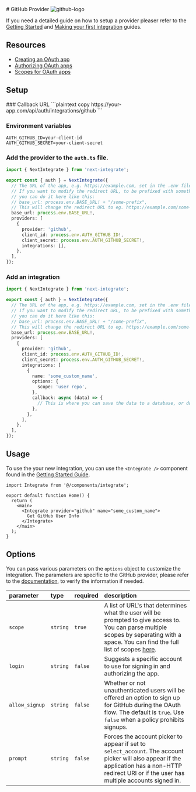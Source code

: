 
<div className="flex w-full items-center justify-between gap-4">
  # GitHub Provider
  <Image
    src="/icons/github.svg"
    alt="github-logo"
    className="dark:invert"
    width={48}
    height={48}
  />
</div>

If you need a detailed guide on how to setup a provider pleaser refer to the [Getting Started](/docs/getting-started) and [Making your first integration](/docs/making-your-first-integration) guides.

## Resources

- [Creating an OAuth app](https://docs.github.com/en/apps/oauth-apps/building-oauth-apps/creating-an-oauth-app)
- [Authorizing OAuth apps](https://docs.github.com/en/apps/oauth-apps/building-oauth-apps/authorizing-oauth-apps)
- [Scopes for OAuth apps](https://docs.github.com/en/apps/oauth-apps/building-oauth-apps/scopes-for-oauth-apps)

## Setup

<Steps>
### Callback URL
```plaintext copy
https://your-app.com/api/auth/integrations/github
```

### Environment variables

```.env filename=".env.local" copy
AUTH_GITHUB_ID=your-client-id
AUTH_GITHUB_SECRET=your-client-secret
```

### Add the provider to the `auth.ts` file.

```ts filename="auth.ts" copy {11-16}
import { NextIntegrate } from 'next-integrate';

export const { auth } = NextIntegrate({
  // The URL of the app, e.g. https://example.com, set in the .env file.
  // If you want to modify the redirect URL, to be prefixed with something else,
  // you can do it here like this:
  // base_url: process.env.BASE_URL! + "/some-prefix",
  // This will change the redirect URL to eg. https://example.com/some-prefix/api/auth/integrations/google
  base_url: process.env.BASE_URL!,
  providers: [
    {
      provider: 'github',
      client_id: process.env.AUTH_GITHUB_ID!,
      client_secret: process.env.AUTH_GITHUB_SECRET!,
      integrations: [],
    },
  ],
});
```

### Add an integration

```ts copy filename="auth.ts" {16-24}
import { NextIntegrate } from 'next-integrate';

export const { auth } = NextIntegrate({
  // The URL of the app, e.g. https://example.com, set in the .env file.
  // If you want to modify the redirect URL, to be prefixed with something else,
  // you can do it here like this:
  // base_url: process.env.BASE_URL! + "/some-prefix",
  // This will change the redirect URL to eg. https://example.com/some-prefix/api/auth/integrations/google
  base_url: process.env.BASE_URL!,
  providers: [
    {
      provider: 'github',
      client_id: process.env.AUTH_GITHUB_ID!,
      client_secret: process.env.AUTH_GITHUB_SECRET!,
      integrations: [
        {
          name: 'some_custom_name',
          options: {
            scope: 'user repo',
          },
          callback: async (data) => {
            // This is where you can save the data to a database, or do something else with it.
          },
        },
      ],
    },
  ],
});
```

</Steps>

## Usage

To use the your new integration, you can use the `<Integrate />` component found in the [Getting Started Guide]("docs/getting-started#create-an-integrate-components").

```tsx copy {1, 6-8}
import Integrate from '@/components/integrate';

export default function Home() {
  return (
    <main>
      <Integrate provider="github" name="some_custom_name">
        Get GitHub User Info
      </Integrate>
    </main>
  );
}
```

## Options

You can pass various parameters on the `options` object to customize the integration. The parameters are specific to the GitHub provider, please refer to the [documentation](https://docs.github.com/en/apps/oauth-apps/building-oauth-apps/authorizing-oauth-apps), to verify the information if needed.

| parameter      | type     | required | description                                                                                                                                                                                                                                                                    |
| :------------- | :------- | :------- | :----------------------------------------------------------------------------------------------------------------------------------------------------------------------------------------------------------------------------------------------------------------------------- |
| `scope`        | `string` | `true`   | A list of URL's that determines what the user will be prompted to give access to. You can parse multiple scopes by seperating with a space. You can find the full list of scopes [here](https://docs.github.com/en/apps/oauth-apps/building-oauth-apps/scopes-for-oauth-apps). |
| `login`        | `string` | `false`  | Suggests a specific account to use for signing in and authorizing the app.                                                                                                                                                                                                     |
| `allow_signup` | `string` | `false`  | Whether or not unauthenticated users will be offered an option to sign up for GitHub during the OAuth flow. The default is `true`. Use `false` when a policy prohibits signups.                                                                                                |
| `prompt`       | `string` | `false`  | Forces the account picker to appear if set to `select_account`. The account picker will also appear if the application has a non-HTTP redirect URI or if the user has multiple accounts signed in.                                                                             |
